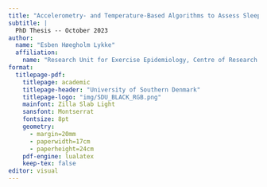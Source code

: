 ```yaml
---
title: "Accelerometry- and Temperature-Based Algorithms to Assess Sleep Habits Among Danish Children and Adolescents"
subtitle: |
  PhD Thesis -- October 2023
author:
  name: "Esben Høegholm Lykke"
  affiliation: 
    name: "Research Unit for Exercise Epidemiology, Centre of Research in Childhood Health, Department of Sports Science and Clinical Biomechanics, University of Southern Denmark"
format: 
  titlepage-pdf:
    titlepage: academic
    titlepage-header: "University of Southern Denmark"
    titlepage-logo: "img/SDU_BLACK_RGB.png"
    mainfont: Zilla Slab Light
    sansfont: Montserrat
    fontsize: 8pt
    geometry:
      - margin=20mm
      - paperwidth=17cm
      - paperheight=24cm
    pdf-engine: lualatex
    keep-tex: false
editor: visual
---
```

